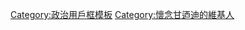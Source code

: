 {{userbox
| id-c     = blue
| info-c   = white
| id       = [[File:John F. Kennedy, White House photo portrait, looking up.jpg|39px|JFK]]
 |info  = 這個用戶永遠懷念第35任美國總統 '''[[约翰·肯尼迪|-{zh-hans:约翰·肯尼迪; zh-hant:約翰·甘迺迪;zh-hk:尊·甘迺迪}-]]'''。
|info-s=10
}}
<noinclude>
[[Category:政治用戶框模板]]
</noinclude>

[[Category:懷念甘迺迪的維基人]]
